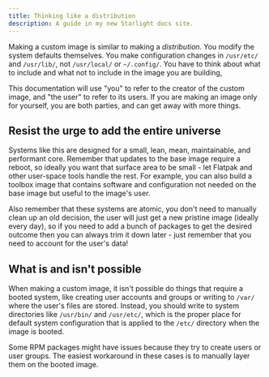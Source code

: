 ```yaml
---
title: Thinking like a distribution
description: A guide in my new Starlight docs site.
---
```


Making a custom image is similar to making a _distribution_. You modify the system defaults themselves. You make configuration changes in `/usr/etc/` and `/usr/lib/`, not `/usr/local/` or `~/.config/`. You have to think about what to include and what not to include in the image you are building,

This documentation will use "you" to refer to the creator of the custom image, and "the user" to refer to its users. If you are making an image only for yourself, you are both parties, and can get away with more things.

## Resist the urge to add the entire universe

Systems like this are designed for a small, lean, mean, maintainable, and performant core. Remember that updates to the base image require a reboot, so ideally you want that surface area to be small - let Flatpak and other user-space tools handle the rest. For example, you can also build a toolbox image that contains software and configuration not needed on the base image but useful to the image's user.

Also remember that these systems are atomic, you don't need to manually clean up an old decision, the user will just get a new pristine image (ideally every day), so if you need to add a bunch of packages to get the desired outcome then you can always trim it down later - just remember that you need to account for the user's data!

## What is and isn't possible

When making a custom image, it isn't possible do things that require a booted system, like creating user accounts and groups or writing to `/var/` where the user's files are stored. Instead, you should write to system directories like `/usr/bin/` and `/usr/etc/`, which is the proper place for default system configuration that is applied to the `/etc/` directory when the image is booted.

Some RPM packages might have issues because they try to create users or user groups. The easiest workaround in these cases is to manually layer them on the booted image.
